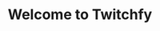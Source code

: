 ---
title: Welcome to Twitchfy
description: Get started building within Twitch Developer resources.
template: splash
hero:
  tagline: Start building awesome apps within Twitch infrastructure!
  image:
    file: ../../../public/favicon.png
  actions:
    - text: Guide
      link: /guides/
      icon: right-arrow
      variant: primary
    - text: Docs
      link: /api/chatbot
      icon: external
---